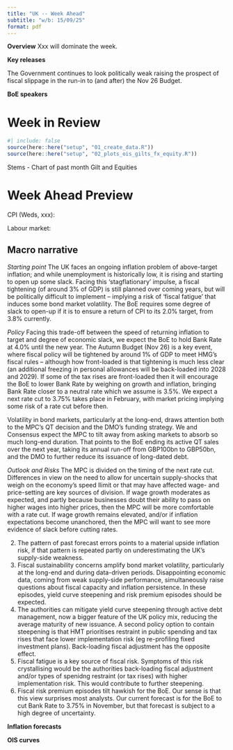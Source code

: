 ```yaml
---
title: "UK -- Week Ahead"
subtitle: "w/b: 15/09/25"
format: pdf
---
```


**Overview** Xxx will dominate the week. 

**Key releases** 

The Government continues to look politically weak raising the prospect of fiscal slippage in the run-in to (and after) the Nov 26 Budget.  

**BoE speakers** 

# Week in Review

```r
#| include: false
source(here::here("setup", "01_create_data.R"))
source(here::here("setup", "02_plots_ois_gilts_fx_equity.R"))

```


Stems
- Chart of past month Gilt and Equities 


# Week Ahead Preview

CPI (Weds, xxx): 

Labour market: 


## Macro narrative  
_Starting point_ The UK faces an ongoing inflation problem of above-target inflation; and while unemployment is historically low, it is rising and starting to open up some slack. Facing this 'stagflationary' impulse, a fiscal tightening (of around 3% of GDP) is still planned over coming years, but will be politically difficult to implement -- implying a risk of 'fiscal fatigue' that induces some bond market volatility. The BoE requires some degree of slack to open-up if it is to ensure a return of CPI to its 2.0% target, from 3.8% currently. 

_Policy_ Facing this trade-off between the speed of returning inflation to target and degree of economic slack, we expect the BoE to hold Bank Rate at 4.0% until the new year. The Autumn Budget (Nov 26) is a key event, where fiscal policy will be tightened by around 1% of GDP to meet HMG's fiscal rules -- although how front-loaded is that tightening is much less clear (an additional freezing in personal allowances will be back-loaded into 2028 and 2029). If some of the tax rises are front-loaded then it will encourage the BoE to lower Bank Rate by weighing on growth and inflation, bringing Bank Rate closer to a neutral rate which we assume is 3.5%. We expect a next rate cut to 3.75% takes place in February, with market pricing implying some risk of a rate cut before then. 

Volatility in bond markets, particularly at the long-end, draws attention both to the MPC's QT decision and the DMO's funding strategy. We and Consensus expect the MPC to tilt away from asking markets to absorb so much long-end duration. That points to the BoE ending its active QT sales over the next year, taking its annual run-off from GBP100bn to GBP50bn, and the DMO to further reduce its issuance of long-dated debt.

_Outlook and Risks_ The MPC is divided on the timing of the next rate cut. Differences in view on the need to allow for uncertain supply-shocks that weigh on the economy's speed llimit or that may have affected wage- and price-setting are key sources of division. If wage growth moderates as expected, and partly because businesses doubt their ability to pass on higher wages into higher prices, then the MPC will be more comfortable with a rate cut. If wage growth remains elevated, and/or if inflation expectations become unanchored, then the MPC will want to see more evidence of slack before cutting rates.

2. The pattern of past forecast errors points to a material upside inflation risk, if that pattern is repeated partly on underestimating the UK's supply-side weakness.  
3. Fiscal sustainability concerns amplify bond market volatility, particularly at the long-end and during data-driven periods. Disappointing economic data, coming from weak supply-side performance, simultaneously raise questions about fiscal capacity and inflation persistence. In these episodes, yield curve steepening and risk premium episodes should be expected.  
4. The authorities can mitigate yield curve steepening through active debt management, now a bigger feature of the UK policy mix, reducing the average maturity of new issuance. A second policy option to contain steepening is that HMT prioritises restraint in public spending and tax rises that face lower implementation risk (eg re-profiling fixed investment plans). Back-loading fiscal adjustment has the opposite effect.  
5. Fiscal fatigue is a key source of fiscal risk. Symptoms of this risk crystallising would be the authorities back-loading fiscal adjustment and/or types of spenidng restraint (or tax rises) with higher implementation risk. This would contribute to further steepening.  
6. Fiscal risk premium episodes tilt hawkish for the BoE. Our sense is that this view surprises most analysts. Our current forecast is for the BoE to cut Bank Rate to 3.75% in November, but that forecast is subject to a high degree of uncertainty.


**Inflation forecasts**


**OIS curves** 
